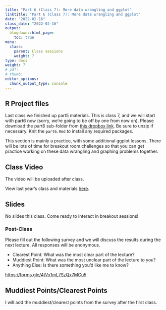 ```yaml
---
title: "Part 6 (Class 7): More data wrangling and ggplot"
linktitle: "Part 6 (Class 7): More data wrangling and ggplot"
date: "2022-02-16"
class_date: "2022-02-16"
output:
  blogdown::html_page:
    toc: true
menu:
  class:
    parent: Class sessions
    weight: 7
type: docs
weight: 7
# pdf: 
# thumb: 
editor_options: 
  chunk_output_type: console
---
```




## R Project files

Last class we finished up part5 materials. This is class 7, and we will start with part6 now (sorry, we're going to be off by one from now on). Please download the part6 sub-folder from [this dropbox link](https://www.dropbox.com/sh/q4z72523kl84ywp/AAASb1YIFRpxzrjOeq1FVcXua?dl=0). Be sure to unzip if necessary. Knit the `part6.Rmd` to install any required packages.

This section is mainly a practice, with some additional ggplot lessons. There will be lots of time for breakout room challenges so that you can get practice working on these data wrangling and graphing problems together.


## Class Video

The video will be uploaded after class.

View last year's class and materials [here](https://sph-r-programming.netlify.app/class/07-class/).

<!-- <iframe width="560" height="315" src="https://www.youtube.com/embed/yCPcijCj15c" frameborder="0" allow="accelerometer; autoplay; clipboard-write; encrypted-media; gyroscope; picture-in-picture" allowfullscreen></iframe> -->

## Slides

No slides this class. Come ready to interact in breakout sessions!

<!-- Open the class introduction slides in a separate window: <a href="https://sph-r-programming-2022.netlify.app/slides/01-introduction_slides#1" target="_blank">https://sph-r-programming-2022.netlify.app/01-introduction_slides#1</a> -->

<!-- ```{r echo=FALSE} -->
<!-- knitr::include_url('https://sph-r-programming-2022.netlify.com/slides/01-introduction_slides#1') -->
<!-- ``` -->

### Post-Class

Please fill out the following survey and we will discuss the results during the next lecture. All responses will be anonymous.

- Clearest Point: What was the most clear part of the lecture?
- Muddiest Point: What was the most unclear part of the lecture to you?
- Anything Else: Is there something you'd like me to know?

<https://forms.gle/4tVx1mL7SzQx7MCu5>


## Muddiest Points/Clearest Points 

I will add the muddiest/clearest points from the survey after the first class.

